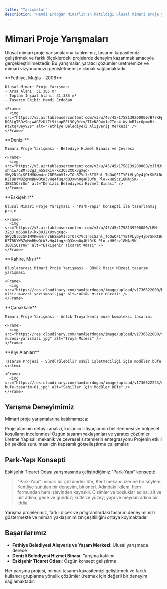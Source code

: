 ```yaml
---
title: "Yarışmalar"
description: "Hamdi Erdoğan Mimarlık'ın katıldığı ulusal mimari proje yarışmaları"
---
```


# Mimari Proje Yarışmaları

Ulusal mimari proje yarışmalarına katılımımız, tasarım kapasitemizi geliştirmek ve farklı ölçeklerdeki projelerde deneyim kazanmak amacıyla gerçekleştirilmektedir. Bu yarışmalar, yaratıcı çözümler üretmemize ve mimari vizyonumuzu genişletmemize olanak sağlamaktadır.

<CardGroup cols={2}>
  <Card title="FETHİYE BELEDİYESİ ALIŞVERİŞ VE YAŞAM MERKEZİ" icon="trophy" href="/projeler/fethiye-belediyesi-alisveris-ve-yasam-merkezi-ulusal-mimari-proje-yarismasi">
    **Fethiye, Muğla - 2008**
    
    Ulusal Mimari Proje Yarışması
    - Arsa Alanı: 31.385 m²
    - Toplam İnşaat Alanı: 31.385 m²
    - Tasarım Ekibi: Hamdi Erdoğan
    
    <Frame>
      <img src="https://v5.airtableusercontent.com/v3/u/45/45/1758139200000/B7sKFpQncSaelaUu5CAn6g/wkUi1qQXHzmvA3OesT8wvsa5JMiQh587HXMFxgWX6Z7cXQ0kbNNwE74RSnPz0f5_h9Sf5HF41806MbQQ4yxMZucxQTv4b_rRRVBZsG3qh2qf7cqEG-D96LgT69z9ojwAGEzUlZt9ikupBEt3Gy0fcw/TIeN894y1e7Tos4-WvUxBIxr0pmxRz-Ht2tq7UeyV2s" alt="Fethiye Belediyesi Alışveriş Merkezi" />
    </Frame>
  </Card>

  <Card title="DENİZLİ BELEDİYESİ HİZMET BİNASI" icon="trophy" href="/projeler/denizli-belediyesi-hizmet-binasi-ve-cevresi-mimari-proje-yarismasi">
    **Denizli**
    
    Mimari Proje Yarışması - Belediye Hizmet Binası ve Çevresi
    
    <Frame>
      <img src="https://v5.airtableusercontent.com/v3/u/45/45/1758139200000/xJlNJxSS13yBxwwq-shhiw/LBM-32gJ_m5SsKiv-kx3OJ2XOxvgXgc-SWy2NlGcSFIMVKwm4rn76ESmbVIrzTOsR7Vc1r5ISZnl_ToOuQF1TYEtVLyDy4jDrSkRtDudgcovJdFuRjxZacdkurG-RZTBDYW8ZgMmBHwQtW3vHq4fug/dQ3Xwn0g4HlOfK_Plo-xHHScz18MAj5K-3BBISQsrUw" alt="Denizli Belediyesi Hizmet Binası" />
    </Frame>
  </Card>

  <Card title="ESKİŞEHİR TİCARET ODASI" icon="trophy" href="/projeler/eskisehir-ticaret-odasi-ulusal-mimari-proje-yarismasi">
    **Eskişehir**
    
    Ulusal Mimari Proje Yarışması - "Park-Yapı" konsepti ile tasarlanmış proje
    
    <Frame>
      <img src="https://v5.airtableusercontent.com/v3/u/45/45/1758139200000/LBM-32gJ_m5SsKiv-kx3OJ2XOxvgXgc-SWy2NlGcSFIMVKwm4rn76ESmbVIrzTOsR7Vc1r5ISZnl_ToOuQF1TYEtVLyDy4jDrSkRtDudgcovJdFuRjxZacdkurG-RZTBDYW8ZgMmBHwQtW3vHq4fug/dQ3Xwn0g4HlOfK_Plo-xHHScz18MAj5K-3BBISQsrUw" alt="Eskişehir Ticaret Odası" />
    </Frame>
  </Card>

  <Card title="BÜYÜK MISIR MÜZESİ" icon="trophy" href="/projeler/buyuk-misir-muzesi-mimari-proje-yarismasi">
    **Kahire, Mısır**

    Uluslararası Mimari Proje Yarışması - Büyük Mısır Müzesi tasarım yarışması

    <Frame>
      <img src="https://res.cloudinary.com/hamdierdogan/image/upload/v1736622000/buyuk-misir-muzesi-yarismasi.jpg" alt="Büyük Mısır Müzesi" />
    </Frame>
  </Card>

  <Card title="TROYA MÜZESİ" icon="trophy" href="/projeler/troya-muzesi-mimari-proje-yarismasi">
    **Çanakkale**

    Mimari Proje Yarışması - Antik Troya kenti müze kompleksi tasarımı

    <Frame>
      <img src="https://res.cloudinary.com/hamdierdogan/image/upload/v1736622000/troya-muzesi-yarismasi.jpg" alt="Troya Müzesi" />
    </Frame>
  </Card>

  <Card title="SAHİLLER İÇİN MODÜLER BÜFE TASARIMI" icon="trophy" href="/projeler/sahiller-icin-moduler-bufe-tasarimi">
    **Kıyı Alanları**

    Tasarım Projesi - Sürdürülebilir sahil işletmeciliği için modüler büfe sistemi

    <Frame>
      <img src="https://res.cloudinary.com/hamdierdogan/image/upload/v1736622223/sahiller-bufe-tasarim-01.jpg" alt="Sahiller İçin Modüler Büfe" />
    </Frame>
  </Card>
</CardGroup>

## Yarışma Deneyimimiz

Mimari proje yarışmalarına katılımımızda:

<Steps>
  <Step title="Analiz ve Araştırma">
    Proje alanının detaylı analizi, kullanıcı ihtiyaçlarının belirlenmesi ve bölgesel koşulların incelenmesi
  </Step>
  
  <Step title="Konsept Geliştirme">
    Özgün tasarım yaklaşımları ve yaratıcı çözümler üretme
  </Step>
  
  <Step title="Teknik Çözümler">
    Yapısal, mekanik ve çevresel sistemlerin entegrasyonu
  </Step>
  
  <Step title="Sunum ve Görselleştirme">
    Projenin etkili bir şekilde sunulması için kapsamlı görselleştirme çalışmaları
  </Step>
</Steps>

## Park-Yapı Konsepti

Eskişehir Ticaret Odası yarışmasında geliştirdiğimiz "Park-Yapı" konsepti:

> "Park-Yapı" mimari bir çözümden öte, Kent mekanı üzerine bir söylem; Kentliye sunulan bir deneyim, bir öneri. Adındaki ikilem, hem formundan hem işlevinden kaynaklı. Cisimler ve boşluklar adına; alt ve üst adına; gece ve gündüz; kütle ve yüzey; yapı ve meydan adına bir iddia.

<Info>
Yarışma projelerimiz, farklı ölçek ve programlardaki tasarım deneyimimizi göstermekte ve mimari yaklaşımımızın çeşitliliğini ortaya koymaktadır.
</Info>

## Başarılarımız

- **Fethiye Belediyesi Alışveriş ve Yaşam Merkezi**: Ulusal yarışmada derece
- **Denizli Belediyesi Hizmet Binası**: Yarışma katılımı
- **Eskişehir Ticaret Odası**: Özgün konsept geliştirme

<Note>
Her yarışma projesi, mimari tasarım kapasitemizi geliştirmek ve farklı kullanıcı gruplarına yönelik çözümler üretmek için değerli bir deneyim sağlamaktadır.
</Note>
